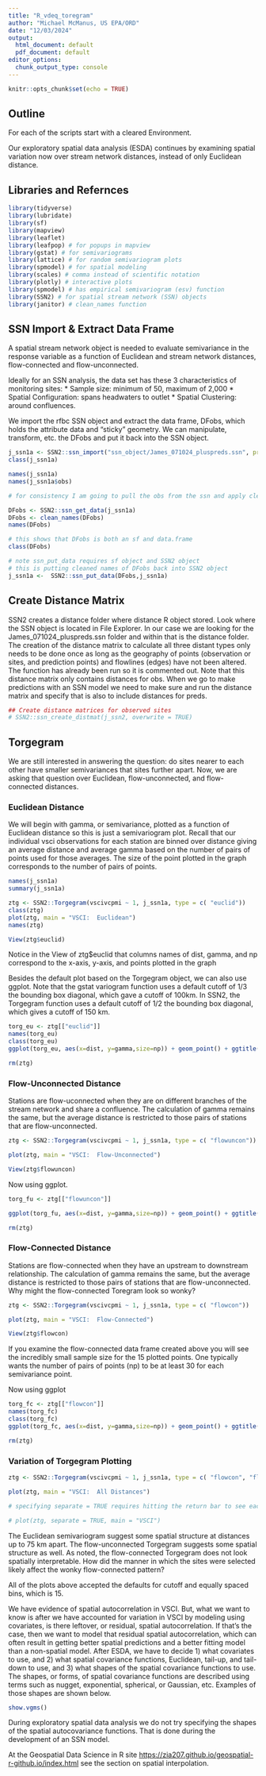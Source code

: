 ```yaml
---
title: "R_vdeq_toregram"
author: "Michael McManus, US EPA/ORD"
date: "12/03/2024"
output:
  html_document: default
  pdf_document: default
editor_options:
  chunk_output_type: console
---
```


```r
knitr::opts_chunk$set(echo = TRUE)
```

## Outline
For each of the scripts start with a cleared Environment.

Our exploratory spatial data analysis (ESDA) continues by examining spatial variation now over stream network distances, instead of only Euclidean distance. 

## Libraries and Refernces
```r
library(tidyverse)
library(lubridate)
library(sf)
library(mapview)
library(leaflet)
library(leafpop) # for popups in mapview
library(gstat) # for semivariograms
library(lattice) # for random semivariogram plots
library(spmodel) # for spatial modeling
library(scales) # comma instead of scientific notation
library(plotly) # interactive plots
library(spmodel) # has empirical semivariogram (esv) function
library(SSN2) # for spatial stream network (SSN) objects
library(janitor) # clean_names function

```

## SSN Import & Extract Data Frame

A spatial stream network object is needed to evaluate semivariance in the response variable as a function of Euclidean and stream network distances, flow-connected and flow-unconnected. 

Ideally for an SSN analysis, the data set has these 3 characteristics of monitoring sites:
* Sample size:  minimum of 50, maximum of 2,000
* Spatial Configuration:  spans headwaters to outlet
* Spatial Clustering:  around confluences.

We import the rfbc SSN object and extract the data frame, DFobs, which holds the attribute data and "sticky" geometry. We can manipulate, transform, etc. the DFobs and put it back into the SSN object.
```r
j_ssn1a <- SSN2::ssn_import("ssn_object/James_071024_pluspreds.ssn", predpts = "sites")
class(j_ssn1a)

names(j_ssn1a)
names(j_ssn1a$obs)

# for consistency I am going to pull the obs from the ssn and apply clean_names so all variable names are in lower case

DFobs <- SSN2::ssn_get_data(j_ssn1a)
DFobs <- clean_names(DFobs)
names(DFobs)

# this shows that DFobs is both an sf and data.frame
class(DFobs)

# note ssn_put_data requires sf object and SSN2 object
# this is putting cleaned names of DFobs back into SSN2 object
j_ssn1a <-  SSN2::ssn_put_data(DFobs,j_ssn1a)

```

## Create Distance Matrix
SSN2 creates a distance folder where distance R object stored. Look where the SSN object is located in File Explorer. In our case we are looking for the James_071024_pluspreds.ssn folder and within that is the distance folder. The creation of the distance matrix to calculate all three distant types only needs to be done once as long as the geography of points (observation or sites, and prediction points) and flowlines (edges) have not been altered. The function has already been run so it is commented out. Note that this distance matrix only contains distances for obs. When we go to make predictions with an SSN model we need to make sure and run the distance matrix and specify that is also to include distances for preds.
```r
## Create distance matrices for observed sites
# SSN2::ssn_create_distmat(j_ssn2, overwrite = TRUE)
```

## Torgegram

We are still interested in answering the question:  do sites nearer to each other have smaller semivariances that sites further apart. Now, we are asking that question over Euclidean, flow-unconnected, and flow-connected distances.

### Euclidean Distance
We will begin with gamma, or semivariance, plotted as a function of Euclidean distance so this is just a semivariogram plot. Recall that our individual vsci observations for each station are binned over distance giving an average distance and average gamma based on the number of pairs of points used for those averages. The size of the point plotted in the graph corresponds to the number of pairs of points.
```r
names(j_ssn1a)
summary(j_ssn1a)

ztg <- SSN2::Torgegram(vscivcpmi ~ 1, j_ssn1a, type = c( "euclid"))
class(ztg)
plot(ztg, main = "VSCI:  Euclidean")
names(ztg)

View(ztg$euclid)

```

Notice in the View of ztg$euclid that columns names of dist, gamma, and np correspond to the x-axis, y-axis, and points plotted in the graph

Besides the default plot based on the Torgegram object, we can also use ggplot. Note that the gstat variogram function uses a default cutoff of 1/3 the bounding box diagonal, which gave a cutoff of 100km. In SSN2, the Torgegram function uses a default cutoff of 1/2 the bounding box diagonal, which gives a cutoff of 150 km.
```r
torg_eu <- ztg[["euclid"]]
names(torg_eu)
class(torg_eu)
ggplot(torg_eu, aes(x=dist, y=gamma,size=np)) + geom_point() + ggtitle("VSCI Euclidean Semivariogram")

rm(ztg)
```

### Flow-Unconnected Distance
Stations are flow-uconnected when they are on different branches of the stream network and share a confluence. The calculation of gamma remains the same, but the average distance is restricted to those pairs of stations that are flow-unconnected.

```r
ztg <- SSN2::Torgegram(vscivcpmi ~ 1, j_ssn1a, type = c( "flowuncon"))

plot(ztg, main = "VSCI:  Flow-Unconnected")

View(ztg$flowuncon)

```

Now using ggplot.
```r
torg_fu <- ztg[["flowuncon"]]

ggplot(torg_fu, aes(x=dist, y=gamma,size=np)) + geom_point() + ggtitle("VSCI Flow-Unconnected Torgegram")

rm(ztg)

```

### Flow-Connected Distance
Stations are flow-connected when they have an upstream to downstream relationship. The calculation of gamma remains the same, but the average distance is restricted to those pairs of stations that are flow-unconnected. Why might the flow-connected Toregram look so wonky? 
```r
ztg <- SSN2::Torgegram(vscivcpmi ~ 1, j_ssn1a, type = c( "flowcon"))

plot(ztg, main = "VSCI:  Flow-Connected")

View(ztg$flowcon)

```

If you examine the flow-connected data frame created above you will see the incredibly small sample size for the 15 plotted points. One typically wants the number of pairs of points (np) to be at least 30 for each semivariance point. 

Now using ggplot
```r
torg_fc <- ztg[["flowcon"]]
names(torg_fc)
class(torg_fc)
ggplot(torg_fc, aes(x=dist, y=gamma,size=np)) + geom_point() + ggtitle("VSCI Flow-Connected Torgegram")

rm(ztg)
```

### Variation of Torgegram Plotting
```r
ztg <- SSN2::Torgegram(vscivcpmi ~ 1, j_ssn1a, type = c( "flowcon", "flowuncon", "euclid"))

plot(ztg, main = "VSCI:  All Distances")

# specifying separate = TRUE requires hitting the return bar to see each Torgegram. If trying to run all the code chunks from top to bottom at once, then comment this line out otherwise it will error.

# plot(ztg, separate = TRUE, main = "VSCI")
```

The Euclidean semivariogram suggest some spatial structure at distances up to 75 km apart. The flow-unconnected Torgegram suggests some spatial structure as well. As noted, the flow-connected Torgegram does not look spatially interpretable. How did the manner in which the sites were selected likely affect the wonky flow-connected pattern? 

All of the plots above accepted the defaults for cutoff and equally spaced bins, which is 15.

We have evidence of spatial autocorrelation in VSCI. But, what we want to know is after we have accounted for variation in VSCI by modeling using covariates, is there leftover, or residual, spatial autocorrelation. If that's the case, then we want to model that residual spatial autocorrelation, which can often result in getting better spatial predictions and a better fitting model than a non-spatial model. After ESDA, we have to decide 1) what covariates to use, and 2) what spatial covariance functions, Euclidean, tail-up, and tail-down to use, and 3) what shapes of the spatial covariance functions to use. The shapes, or forms, of spatial covariance functions are described using terms such as nugget, exponential, spherical, or Gaussian, etc. Examples of those shapes are shown below.

```r
show.vgms()
```

During exploratory spatial data analysis we do not try specifying the shapes of the spatial autocovariance functions. That is done during the development of an SSN model.

At the Geospatial Data Science in R site <https://zia207.github.io/geospatial-r-github.io/index.html> see the section on spatial interpolation.
